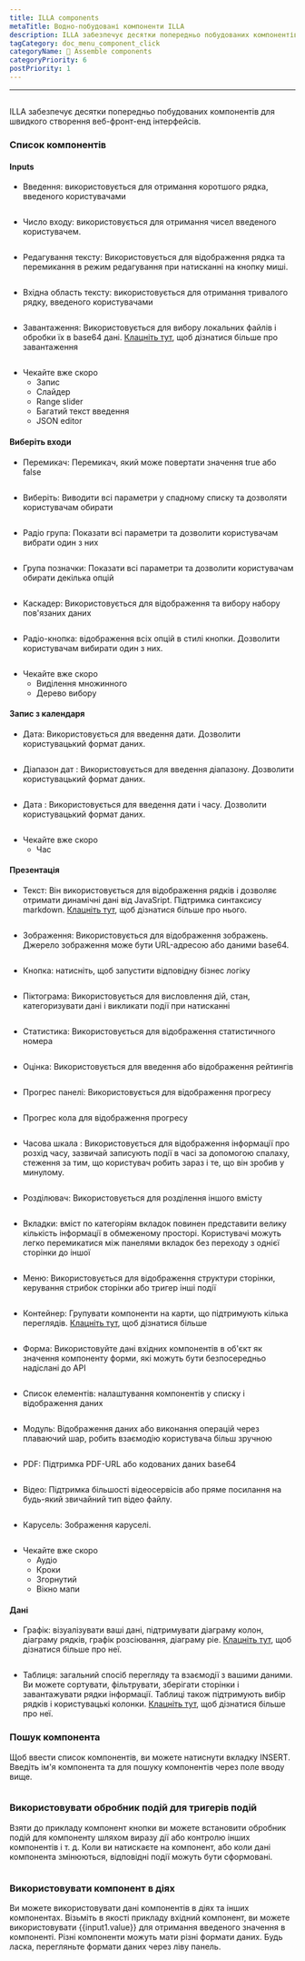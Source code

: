 ```yaml
---
title: ILLA components
metaTitle: Водно-побудовані компоненти ILLA
description: ILLA забезпечує десятки попередньо побудованих компонентів для швидкого створення веб-фронт-енд інтерфейсів
tagCategory: doc_menu_component_click
categoryName: 🧬 Assemble components
categoryPriority: 6
postPriority: 1
---
```


* * *

## <Heading hidden>ILLA components</Heading>

ILLA забезпечує десятки попередньо побудованих компонентів для швидкого створення веб-фронт-енд інтерфейсів.

### Список компонентів

#### Inputs

-   Введення: використовується для отримання коротшого рядка, введеного користувачами

<img
  src='https://cdn.illacloud.com/official-website/img/docs/assemble/illa_components.png'
  alt=""
/>

-   Число входу: використовується для отримання чисел введеного користувачем.

<img
  src='https://cdn.illacloud.com/official-website/img/docs/assemble/illa_components(1).png'
  alt=""
/>

-   Редагування тексту: Використовується для відображення рядка та перемикання в режим редагування при натисканні на кнопку миші.

<img
  src='https://cdn.illacloud.com/official-website/img/docs/assemble/illa_components(2).png'
  alt=""
/>

-   Вхідна область тексту: використовується для отримання тривалого рядку, введеного користувачами

<img
  src='https://cdn.illacloud.com/official-website/img/docs/assemble/illa_components(3).png'
  alt=""
/>

-   Завантаження: Використовується для вибору локальних файлів і обробки їх в base64 дані. [Клацніть тут]([https://www.illacloud.com/en-US/docs/upload](https://www.illacloud.com/en-US/docs/upload)), щоб дізнатися більше про завантаження

<img
  src='https://cdn.illacloud.com/official-website/img/docs/assemble/illa_components(4).png'
  alt=""
/>

-   Чекайте вже скоро
    -   Запис
    -   Слайдер
    -   Range slider
    -   Багатий текст введення
    -   JSON editor

#### Виберіть входи

-   Перемикач: Перемикач, який може повертати значення true або false

<img
  src='https://cdn.illacloud.com/official-website/img/docs/assemble/illa_components(5).png'
  alt=""
/>

-   Виберіть: Виводити всі параметри у спадному списку та дозволяти користувачам обирати

<img
  src='https://cdn.illacloud.com/official-website/img/docs/assemble/illa_components(6).png'
  alt=""
/>

-   Радіо група: Показати всі параметри та дозволити користувачам вибрати один з них

<img
  src='https://cdn.illacloud.com/official-website/img/docs/assemble/illa_components(7).png'
  alt=""
/>

-   Група позначки: Показати всі параметри та дозволити користувачам обирати декілька опцій

<img
  src='https://cdn.illacloud.com/official-website/img/docs/assemble/illa_components(8).png'
  alt=""
/>

-   Каскадер: Використовується для відображення та вибору набору пов'язаних даних

<img
  src='https://cdn.illacloud.com/official-website/img/docs/assemble/illa_components(9).png'
  alt=""
/>

-   Радіо-кнопка: відображення всіх опцій в стилі кнопки. Дозволити користувачам вибирати один з них.

<img
  src='https://cdn.illacloud.com/official-website/img/docs/assemble/illa_components(10).png'
  alt=""
/>

-   Чекайте вже скоро
    -   Виділення множинного
    -   Дерево вибору

#### Запис з календаря

-   Дата: Використовується для введення дати. Дозволити користувацький формат даних.

<img
  src='https://cdn.illacloud.com/official-website/img/docs/assemble/illa_components(11).png'
  alt=""
/>

-   Діапазон дат : Використовується для введення діапазону. Дозволити користувацький формат даних.

<img
  src='https://cdn.illacloud.com/official-website/img/docs/assemble/illa_components(12).png'
  alt=""
/>

-   Дата : Використовується для введення дати і часу. Дозволити користувацький формат даних.

<img
  src='https://cdn.illacloud.com/official-website/img/docs/assemble/illa_components(13).png'
  alt=""
/>

-   Чекайте вже скоро
    -   Час

#### Презентація

-   Текст: Він використовується для відображення рядків і дозволяє отримати динамічні дані від JavaSript. Підтримка синтаксису markdown. [Клацніть тут]([https://www.illacloud.com/en-US/docs/text](https://www.illacloud.com/en-US/docs/text)), щоб дізнатися більше про нього.

<img
  src='https://cdn.illacloud.com/official-website/img/docs/assemble/illa_components(14).png'
  alt=""
/>

-   Зображення: Використовується для відображення зображень. Джерело зображення може бути URL-адресою або даними base64.

<img
  src='https://cdn.illacloud.com/official-website/img/docs/assemble/illa_components(15).png'
  alt=""
/>

-   Кнопка: натисніть, щоб запустити відповідну бізнес логіку

<img
  src='https://cdn.illacloud.com/official-website/img/docs/assemble/illa_components(16).png'
  alt=""
/>

-   Піктограма: Використовується для висловлення дій, стан, категоризувати дані і викликати події при натисканні

<img
  src='https://cdn.illacloud.com/official-website/img/docs/assemble/illa_components(17).png'
  alt=""
/>

-   Статистика: Використовується для відображення статистичного номера

<img
  src='https://cdn.illacloud.com/official-website/img/docs/assemble/illa_components(18).png'
  alt=""
/>

-   Оцінка: Використовується для введення або відображення рейтингів

<img
  src='https://cdn.illacloud.com/official-website/img/docs/assemble/illa_components(19).png'
  alt=""
/>

-   Прогрес панелі: Використовується для відображення прогресу

<img
  src='https://cdn.illacloud.com/official-website/img/docs/assemble/illa_components(20).png'
  alt=""
/>

-   Прогрес кола для відображення прогресу

<img
  src='https://cdn.illacloud.com/official-website/img/docs/assemble/illa_components(21).png'
  alt=""
/>

-   Часова шкала : Використовується для відображення інформації про розхід часу, зазвичай записують події в часі за допомогою спалаху, стеження за тим, що користувач робить зараз і те, що він зробив у минулому.

<img
  src='https://cdn.illacloud.com/official-website/img/docs/assemble/illa_components(22).png'
  alt=""
/>

-   Розділювач: Використовується для розділення іншого вмісту

<img
  src='https://cdn.illacloud.com/official-website/img/docs/assemble/illa_components(23).png'
  alt=""
/>

-   Вкладки: вміст по категоріям вкладок повинен представити велику кількість інформації в обмеженому просторі. Користувачі можуть легко перемикатися між панелями вкладок без переходу з однієї сторінки до іншої

<img
  src='https://cdn.illacloud.com/official-website/img/docs/assemble/illa_components(24).png'
  alt=""
/>

-   Меню: Використовується для відображення структури сторінки, керування стрибок сторінки або тригер інші події

<img
  src='https://cdn.illacloud.com/official-website/img/docs/assemble/illa_components(25).png'
  alt=""
/>

-   Контейнер: Групувати компоненти на карти, що підтримують кілька переглядів. [Клацніть тут]([https://www.illacloud.com/en-US/docs/container](https://www.illacloud.com/en-US/docs/container)), щоб дізнатися більше

<img
  src='https://cdn.illacloud.com/official-website/img/docs/assemble/illa_components(26).png'
  alt=""
/>

-   Форма: Використовуйте дані вхідних компонентів в об'єкт як значення компоненту форми, які можуть бути безпосередньо надіслані до API

<img
  src='https://cdn.illacloud.com/official-website/img/docs/assemble/illa_components(27).png'
  alt=""
/>

-   Список елементів: налаштування компонентів у списку і відображення даних

<img
  src='https://cdn.illacloud.com/official-website/img/docs/assemble/illa_components(28).png'
  alt=""
/>

-   Модуль: Відображення даних або виконання операцій через плаваючий шар, робить взаємодію користувача більш зручною

<img
  src='https://cdn.illacloud.com/official-website/img/docs/assemble/illa_components(29).png'
  alt=""
/>

-   PDF: Підтримка PDF-URL або кодованих даних base64

<img
  src='https://cdn.illacloud.com/official-website/img/docs/assemble/illa_components(30).png'
  alt=""
/>

-   Відео: Підтримка більшості відеосервісів або пряме посилання на будь-який звичайний тип відео файлу.

<img
  src='https://cdn.illacloud.com/official-website/img/docs/assemble/illa_components(31).png'
  alt=""
/>

-   Карусель: Зображення каруселі.

<img
  src='https://cdn.illacloud.com/official-website/img/docs/assemble/illa_components(32).png'
  alt=""
/>

-   Чекайте вже скоро
    -   Аудіо
    -   Кроки
    -   Згорнутий
    -   Вікно мапи

#### Дані

-   Графік: візуалізувати ваші дані, підтримувати діаграму колон, діаграму рядків, графік розсіювання, діаграму pie. [Клацніть тут]([https://www.illacloud.com/en-US/docs/chart](https://www.illacloud.com/en-US/docs/chart)), щоб дізнатися більше про неї.

<img
  src='https://cdn.illacloud.com/official-website/img/docs/assemble/illa_components(33).png'
  alt=""
/>

-   Таблиця: загальний спосіб перегляду та взаємодії з вашими даними. Ви можете сортувати, фільтрувати, зберігати сторінки і завантажувати рядки інформації. Таблиці також підтримують вибір рядків і користувацькі колонки. [Клацніть тут]([https://www.illacloud.com/en-US/docs/table](https://www.illacloud.com/en-US/docs/table)), щоб дізнатися більше про неї.

### Пошук компонента

Щоб ввести список компонентів, ви можете натиснути вкладку INSERT. Введіть ім'я компонента та для пошуку компонентів через поле вводу вище.

<img
  src='https://cdn.illacloud.com/official-website/img/docs/assemble/illa_components(34).png'
  alt=""
/>

### Використовувати обробник подій для тригерів подій

Взяти до прикладу компонент кнопки ви можете встановити обробник подій для компоненту шляхом виразу дії або контролю інших компонентів і т. д. Коли ви натискаєте на компонент, або коли дані компонента змінюються, відповідні події можуть бути сформовані.

<img
  src='https://cdn.illacloud.com/official-website/img/docs/assemble/illa_components(35).png'
  alt=""
/>

### Використовувати компонент в діях

Ви можете використовувати дані компонентів в діях та інших компонентах. Візьміть в якості прикладу вхідний компонент, ви можете використовувати {{input1.value}} для отримання введеного значення в компоненті. Різні компоненти можуть мати різні формати даних. Будь ласка, перегляньте формати даних через ліву панель.

<img
  src='https://cdn.illacloud.com/official-website/img/docs/assemble/illa_components(36).png'
  alt=""
/>
